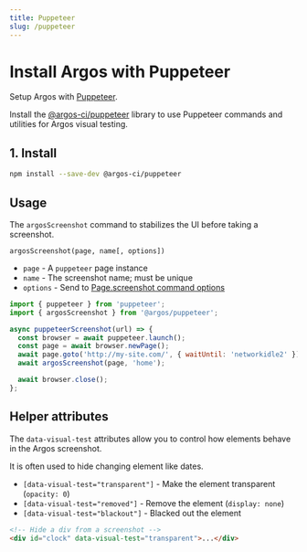 ```yaml
---
title: Puppeteer
slug: /puppeteer
---
```


# Install Argos with Puppeteer

Setup Argos with [Puppeteer](https://github.com/puppeteer/puppeteer).

Install the [@argos-ci/puppeteer](https://github.com/argos-ci/argos-puppeteer) library to use Puppeteer commands and utilities for Argos visual testing.

## 1. Install

```sh
npm install --save-dev @argos-ci/puppeteer
```

## Usage

The `argosScreenshot` command to stabilizes the UI before taking a screenshot.

`argosScreenshot(page, name[, options])`

- `page` - A `puppeteer` page instance
- `name` - The screenshot name; must be unique
- `options` - Send to [Page.screenshot command options](https://pptr.dev/next/api/puppeteer.page.screenshot/)

```js
import { puppeteer } from 'puppeteer';
import { argosScreenshot } from '@argos/puppeteer';

async puppeteerScreenshot(url) => {
  const browser = await puppeteer.launch();
  const page = await browser.newPage();
  await page.goto('http://my-site.com/', { waitUntil: 'networkidle2' });
  await argosScreenshot(page, 'home');

  await browser.close();
};
```

## Helper attributes

The `data-visual-test` attributes allow you to control how elements behave in the Argos screenshot.

It is often used to hide changing element like dates.

- `[data-visual-test="transparent"]` - Make the element transparent (`opacity: 0`)
- `[data-visual-test="removed"]` - Remove the element (`display: none`)
- `[data-visual-test="blackout"]` - Blacked out the element

```html
<!-- Hide a div from a screenshot -->
<div id="clock" data-visual-test="transparent">...</div>
```
